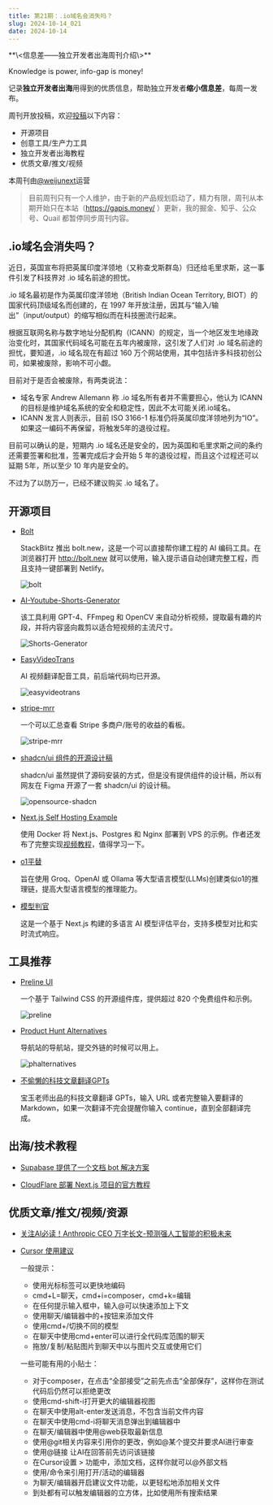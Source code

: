 ```yaml
---
title: 第21期：.io域名会消失吗？
slug: 2024-10-14_021
date: 2024-10-14
---
```


<Aside>
**\<信息差——独立开发者出海周刊介绍\>**

Knowledge is power, info-gap is money!

记录**独立开发者出海**用得到的优质信息，帮助独立开发者**缩小信息差**，每周一发布。

周刊开放投稿，欢迎[投稿](https://github.com/weijunext/gapis.money/issues)以下内容：
- 开源项目
- 创意工具/生产力工具
- 独立开发者出海教程
- 优质文章/推文/视频

本周刊由[@weijunext](https://x.com/intent/follow?screen_name=weijunext)运营
</Aside>

> 目前周刊只有一个人维护，由于新的产品规划启动了，精力有限，周刊从本期开始只在本站（https://gapis.money/ ）更新，我的掘金、知乎、公众号、Quail 都暂停同步周刊内容。

## .io域名会消失吗？

近日，英国宣布将把英属印度洋领地（又称查戈斯群岛）归还给毛里求斯，这一事件引发了科技界对 .io 域名前途的担忧。

.io 域名最初是作为英属印度洋领地（British Indian Ocean Territory, BIOT）的国家代码顶级域名而创建的，在 1997 年开放注册，因其与“输入/输出”（input/output）的缩写相似而在科技圈流行起来。

根据互联网名称与数字地址分配机构（ICANN）的规定，当一个地区发生地缘政治变化时，其国家代码域名可能在五年内被废除，这引发了人们对 .io 域名前途的担忧，要知道，.io 域名现在有超过 160 万个网站使用，其中包括许多科技初创公司，如果被废除，影响不可小觑。

目前对于是否会被废除，有两类说法：

  - 域名专家 Andrew Allemann 称 .io 域名所有者并不需要担心，他认为 ICANN 的目标是维护域名系统的安全和稳定性，因此不太可能关闭.io域名。
  - ICANN 发言人则表示，目前 ISO 3166-1 标准仍将英属印度洋领地列为“IO”。如果这一编码不再保留，将触发5年的退役过程。

目前可以确认的是，短期内 .io 域名还是安全的，因为英国和毛里求斯之间的条约还需要签署和批准，签署完成后才会开始 5 年的退役过程，而且这个过程还可以延期 5年，所以至少 10 年内是安全的。

不过为了以防万一，已经不建议购买 .io 域名了。

## 开源项目

- [Bolt](https://github.com/stackblitz/bolt.new)

  StackBlitz 推出 bolt.new，这是一个可以直接帮你建工程的 AI 编码工具。在浏览器打开 http://bolt.new 就可以使用，输入提示语自动创建完整工程，而且支持一键部署到 Netlify。

  ![bolt](/assets/021/bolt.webp)

- [AI-Youtube-Shorts-Generator](https://github.com/SamurAIGPT/AI-Youtube-Shorts-Generator)

  该工具利用 GPT-4、FFmpeg 和 OpenCV 来自动分析视频，提取最有趣的片段，并将内容竖向裁剪以适合短视频的主流尺寸。

  ![Shorts-Generator](/assets/021/shorts-generator.webp)

- [EasyVideoTrans](https://github.com/sutro-planet/easyvideotrans-service)

  AI 视频翻译配音工具，前后端代码均已开源。

  ![easyvideotrans](/assets/021/easyvideotrans.svg)

- [stripe-mrr](https://github.com/shnai0/stripe-mrr)

  一个可以汇总查看 Stripe 多商户/账号的收益的看板。

  ![stripe-mrr](/assets/021/stripe-mrr.webp)

- [shadcn/ui 组件的开源设计稿](https://www.figma.com/community/file/1426161867268046394)

  shadcn/ui 虽然提供了源码安装的方式，但是没有提供组件的设计稿，所以有网友在 Figma 开源了一套 shadcn/ui 的设计稿。

  ![opensource-shadcn](/assets/021/opensource-shadcn.webp)

- [Next.js Self Hosting Example](https://github.com/leerob/next-self-host)

  使用 Docker 将 Next.js、Postgres 和 Nginx 部署到 VPS 的示例。作者还发布了完整实现[视频教程](https://x.com/leeerob/status/1843796169173995544)，值得学习一下。

- [o1平替](https://github.com/win4r/o1)

  旨在使用 Groq、OpenAI 或 Ollama 等大型语言模型(LLMs)创建类似o1的推理链，提高大型语言模型的推理能力。

- [模型判官](https://github.com/flashclub/ModelJudge)

  这是一个基于 Next.js 构建的多语言 AI 模型评估平台，支持多模型对比和实时流式响应。

## 工具推荐

- [Preline UI](https://preline.co/)

  一个基于 Tailwind CSS 的开源组件库，提供超过 820 个免费组件和示例。

  ![preline](/assets/021/preline.webp)

- [Product Hunt Alternatives](https://phalternatives.com/)

  导航站的导航站，提交外链的时候可以用上。

  ![phalternatives](/assets/021/phalternatives.webp)

- [不偷懒的科技文章翻译GPTs](https://chatgpt.com/g/g-uBhKUJJTl-ke-ji-wen-zhang-fan-yi)

  宝玉老师出品的科技文章翻译 GPTs，输入 URL 或者完整输入要翻译的 Markdown，如果一次翻译不完会提醒你输入 continue，直到全部翻译完成。


## 出海/技术教程

- [Supabase 提供了一个文档 bot 解决方案](https://supabase.com/docs/guides/ai/examples/headless-vector-search)

- [CloudFlare 部署 Next.js 项目的官方教程](https://developers.cloudflare.com/pages/framework-guides/nextjs/ssr/get-started/)


## 优质文章/推文/视频/资源

- [关注AI必读！Anthropic CEO 万字长文-预测强人工智能的积极未来](https://mp.weixin.qq.com/s/StZeb__lyrZl_as_sQ8l6A)

- [Cursor 使用建议](https://x.com/shaoruu/status/1841548020174950467)

  一般提示：
  - 使用光标标签可以更快地编码
  - cmd+L=聊天，cmd+i=composer，cmd+k=编辑
  - 在任何提示输入框中，输入@可以快速添加上下文
  - 使用聊天/编辑器中的+按钮来添加文件
  - 使用cmd+/切换不同的模型
  - 在聊天中使用cmd+enter可以进行全代码库范围的聊天
  - 拖放/复制/粘贴图片到聊天中以与图片交互或使用它们

  一些可能有用的小贴士：
  - 对于composer，在点击“全部接受”之前先点击“全部保存”，这样你在测试代码后仍然可以拒绝更改
  - 使用cmd-shift-i打开更大的编辑器视图
  - 在聊天中使用alt-enter发送消息，不包含当前文件内容
  - 在聊天中使用cmd-i将聊天消息弹出到编辑器中
  - 在聊天/编辑器中使用@web获取最新信息
  - 使用@git相关内容来引用你的更改，例如@某个提交并要求AI进行审查
  - 使用@链接 让AI在回答前先访问该链接
  - 在Cursor设置 > 功能中，添加文档，这样你就可以@外部文档
  - 使用/命令来引用打开/活动的编辑器
  - 为聊天/编辑器开启建议文件功能，以更轻松地添加相关文件
  - 到处都有可以触发编辑器的立方体，比如使用所有搜索结果
